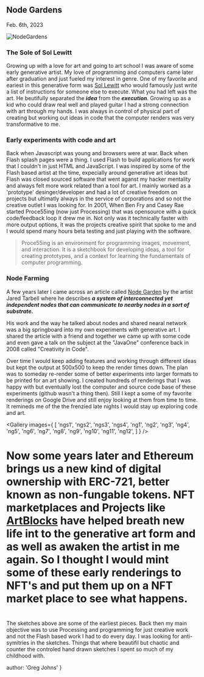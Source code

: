 
## Node Gardens
<time>Feb. 6th, 2023</time>


![NodeGardens](../../genart/ng/nodegardens.jpg)

### The Sole of Sol Lewitt
Growing up with a love for art and going to art school I was aware of some early generative artist. My love of programming and computers came later after graduation and just fueled my interest in genre. One of my favorite and eariest in this generative form was [Sol Lewitt](https://en.wikipedia.org/wiki/Sol_LeWitt) who would famously just write a list of instructions for someone else to execute. What you had left was the art. He beutifully separated the ***idea*** from the ***execution***. Growing up as a kid who could draw real well and played guitar I had a strong connection with art through my hands. I was always in control of physical part of creating but working out ideas in code that the computer renders was very transformative to me.

### Early experiments with code and art

Back when Javascript was young and browsers were at war. Back when Flash splash pages were a thing. I used Flash to build applications for work that I couldn't in just HTML and JavaScript. I was inspired by some of the Flash based artist at the time, expecially around generative art ideas but Flash was closed sourced software that went aganst my hacker mentality and always felt more work related than a tool for art. I mainly worked as a 'prototype' desinger/developer and had a lot of creative freedom on projects but ultimatly always in the service of corporations and so not the creative outlet I was looking for. In 2001, When Ben Fry and Casey Rae started Proce55ing (now just Processing) that was opensource with a quick code/feedback loop it drew me in. Not only was it technically faster with more output options, it was the projects creative spirit that spoke to me and I would spend many hours beta testing and just playing with the software.

 >  Proce55ing is an environment for programming images, movement, and interaction. It is a sketchbook for developing ideas, a tool for creating prototypes, and a context for learning the fundamentals of computer programming.

### Node Farming

A few years later I came across an article called [Node Garden](http://www.complexification.net/gallery/machines/nodeGarden/) by the artist Jared Tarbell where he describes ***a system of interconnected yet independent nodes that can communicate to nearby nodes in a sort of substrate.***

His work and the way he talked about nodes and shared nearal network was a big springboard into my own experiments with generative art. I shared the article with a friend and together we came up with some code and even gave a talk on the subject at the "JavaOne" conference back in 2008 called "Creativity in Code".

Over time I would keep adding features and working through different ideas but kept the output at 500x500 to keep the render times down. The plan was to someday re-render some of better experiments into larger formats to be printed for an art showing. I created hundreds of renderings that I was happy with but eventually lost the computer and source code base of these experiments (github wasn't a thing then). Still I kept a some of my favorite renderings on Google Drive and still enjoy looking at them from time to time. It remineds me of the the frenzied late nights I would stay up exploring code and art.

<Gallery images={
  [
    'ngs1',
    'ngs2',
    'ngs3',
    'ngs4',
    'ng1',
    'ng2',
    'ng3',
    'ng4',
    'ng5',
    'ng6',
    'ng7',
    'ng8',
    'ng9',
    'ng10',
    'ng11',
    'ng12',
  ]
} />

# Now some years later and Ethereum brings us a new kind of digital ownership with ERC-721, better known as non-fungable tokens. NFT marketplaces and Projects like [ArtBlocks](https://www.artblocks.io/) have helped breath new life int to the generative art form and as well as awaken the artist in me again. So I thought I would mint some of these early renderings to NFT's and put them up on a NFT market place to see what happens.
#
The sketches above are some of the earliest pieces. Back then my main objective was to use Processing and programming for just creative work and not the Flash based work I had to do every day. I was looking for anti-symitries in the sketches. Things that where beautifil but chaotic and counter the controled hand drawn sketches I spent so much of my childhood with.

  author: 'Greg Johns'
}

